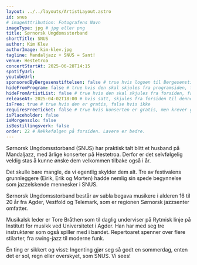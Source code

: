 ```yaml
---
layout: ../../layouts/ArtistLayout.astro
id: snus
# imageAttribution: Fotografens Navn
imageType: jpg # jpg eller png
title: Sørnorsk Ungdomsstorband
shortTitle: SNUS
author: Kim Klev
authorImage: kim-klev.jpg
tagline: Mandaljazz + SNUS = Sant!
venue: Hestetroa
concertStartAt: 2025-06-28T14:15
spotifyUrl:
youtubeUrl:
sponsoredByBergesenstiftelsen: false # true hvis logoen til Bergesenstiftelsen skal vises, false hvis ikke
hideFromProgram: false # true hvis den skal skjules fra programsiden, false hvis den skal vises
hideFromArtistList: false # true hvis den skal skjules fra forsiden, false hvis den skal vises
releaseAt: 2025-04-02T18:00 # hvis satt, skjules fra forsiden til denne datoen
isFree: true # true hvis den er gratis, false hvis ikke
requiresFreeTicket: false # true hvis konserten er gratis, men krever gratisbillett
isPlaceholder: false
isMorgensolo: false
isBestillingsverk: false
order: 22 # Rekkefølgen på forsiden. Lavere er bedre.
---
```


Sørnorsk Ungdomsstorband (SNUS) har praktisk talt blitt et husband på Mandaljazz, med årlige konserter på Hestetroa. Derfor er det selvfølgelig veldig stas å kunne ønske dem velkommen tilbake også i år.

Det skulle bare mangle, da vi egentlig skylder dem alt. Tre av festivalens grunnleggere (Eirik, Erik og Morten) hadde nemlig sin spede begynnelse som jazzelskende mennesker i SNUS.

Sørnorsk Ungdomsstorband består av sabla begava musikere i alderen 16 til 20 år fra Agder, Vestfold og Telemark, som er regionen Sørnorsk jazzsenter omfatter.

Musikalsk leder er Tore Bråthen som til daglig underviser på Rytmisk linje på Institutt for musikk ved Universitetet i Agder. Han har med seg tre instruktører som også spiller med i bandet. Repertoaret spenner over flere stilarter, fra swing-jazz til moderne funk.

Én ting er sikkert og visst: Ingenting gjør seg så godt en sommerdag, enten det er sol, regn eller overskyet, som SNUS. Vi sees!
